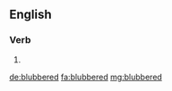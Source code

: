 ==English==

===Verb===
{{head|en}}

# {{en-past of|blubber}}

[[de:blubbered]]
[[fa:blubbered]]
[[mg:blubbered]]